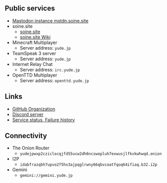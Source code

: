 ## Public services

- [Mastodon instance mstdn.soine.site](https://mstdn.soine.site)
- soine.site
    - [soine.site](https://soine.site)
    - [soine.site Wiki](https://wiki.soine.site)
- Minecraft Multiplayer
    - Server address: `yude.jp`
- TeamSpeak 3 server
    - Server address: `yude.jp`
- Internet Relay Chat
    - Server address: `irc.yude.jp`
- OpenTTD Multiplayer
    - Server address: `openttd.yude.jp`

## Links

- [GitHub Organization](https://github.com/yudejp)
- [Discord server](https://github.com/yudejp)
- [Service status, Failure history](https://status.yude.jp)

## Connectivity

- The Onion Router
    - `yudejpwxp2cziclocqjfd55ucw2dh6ncswopluh7exwusjlfkvkwhwqd.onion`
- I2P
    - `idabfrazqbh7upvo2f5hx3ajpqglrwny66qbvcoatfqoq64ifiaq.b32.i2p`
- Gemini
    - `gemini://gemini.yude.jp`
